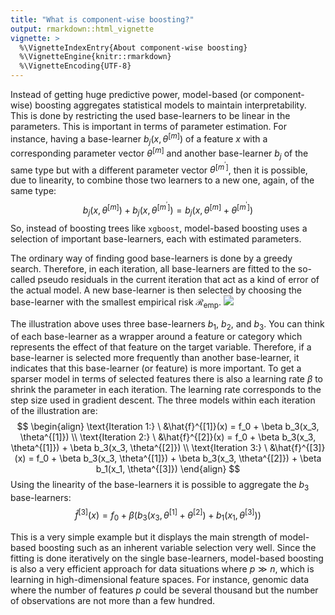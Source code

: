 ```yaml
---
title: "What is component-wise boosting?"
output: rmarkdown::html_vignette
vignette: >
  %\VignetteIndexEntry{About component-wise boosting}
  %\VignetteEngine{knitr::rmarkdown}
  %\VignetteEncoding{UTF-8}
---
```


Instead of getting huge predictive power, model-based (or component-wise) boosting aggregates statistical models to maintain interpretability. This is done by restricting the used base-learners to be linear in the parameters. This is important in terms of parameter estimation. For instance, having a base-learner $b_j(x, \theta^{[m]})$ of a feature $x$ with a corresponding parameter vector $\theta^{[m]}$ and another base-learner $b_j$ of the same type but with a different parameter vector $\theta^{[m^\prime]}$, then it is possible, due to linearity, to combine those two learners to a new one, again, of the same type:
$$
b_j(x, \theta^{[m]}) + b_j(x, \theta^{[m^\prime]}) = b_j(x, \theta^{[m]} + \theta^{[m^\prime]})
$$
So, instead of boosting trees like `xgboost`, model-based boosting uses a selection of important base-learners, each with estimated parameters.

The ordinary way of finding good base-learners is done by a greedy search. Therefore, in each iteration, all base-learners are fitted to the so-called pseudo residuals in the current iteration that act as a kind of error of the actual model. A new base-learner is then selected by choosing the base-learner with the smallest empirical risk $\mathcal{R}_\text{emp}$.
<!--
<center>
<img src="cboost_gif_bright.svg" width="70%">
</center>
-->
![](cboost_gif_bright.svg)

The illustration above uses three base-learners $b_1$, $b_2$, and $b_3$. You can think of each base-learner as a wrapper around a feature or category which represents the effect of that feature on the target variable. Therefore, if a base-learner is selected more frequently than another base-learner, it indicates that this base-learner (or feature) is more important. To get a sparser model in terms of selected features there is also a learning rate $\beta$ to shrink the parameter in each iteration. The learning rate corresponds to the step size used in gradient descent. The three models within each iteration of the illustration are:
$$
\begin{align}
\text{Iteration 1:} \ &\hat{f}^{[1]}(x) = f_0 + \beta b_3(x_3, \theta^{[1]}) \\
\text{Iteration 2:} \ &\hat{f}^{[2]}(x) = f_0 + \beta b_3(x_3, \theta^{[1]}) + \beta b_3(x_3, \theta^{[2]}) \\
\text{Iteration 3:} \ &\hat{f}^{[3]}(x) = f_0 + \beta b_3(x_3, \theta^{[1]}) + \beta b_3(x_3, \theta^{[2]}) + \beta b_1(x_1, \theta^{[3]})
\end{align}
$$
Using the linearity of the base-learners it is possible to aggregate the $b_3$ base-learners:
$$
\hat{f}^{[3]}(x) = f_0 + \beta \left( b_3(x_3, \theta^{[1]} + \theta^{[2]}) + b_1(x_1, \theta^{[3]}) \right)
$$

This is a very simple example but it displays the main strength of model-based boosting such as an inherent variable selection very well. Since the fitting is done iteratively on the single base-learners, model-based boosting is also a very efficient approach for data situations where $p \gg n$, which is learning in high-dimensional feature spaces. For instance, genomic data where the number of features $p$ could be several thousand but the number of observations are not more than a few hundred.
